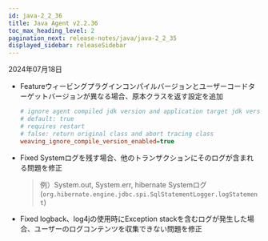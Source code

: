 ```yaml
---
id: java-2_2_36
title: Java Agent v2.2.36
toc_max_heading_level: 2
pagination_next: release-notes/java/java-2_2_35
displayed_sidebar: releaseSidebar
---
```


2024年07月18日

- <Status>Feature</Status>ウィービングプラグインコンパイルバージョンとユーザーコードターゲットバージョンが異なる場合、原本クラスを返す設定を追加

  ```ini title="whatap.conf"
  # ignore agent compiled jdk version and application target jdk version
  # default: true 
  # requires restart
  # false: return original class and abort tracing class
  weaving_ignore_compile_version_enabled=true
  ```

- <Status>Fixed</Status> Systemログを残す場合、他のトランザクションにそのログが含まれる問題を修正

  > 例）System.out, System.err, hibernate Systemログ (`org.hibernate.engine.jdbc.spi.SqlStatementLogger.logStatement`)

- <Status>Fixed</Status> logback、log4jの使用時にException stackを含むログが発生した場合、ユーザーのログコンテンツを収集できない問題を修正


<DownloadJava ver="2.2.36" />
